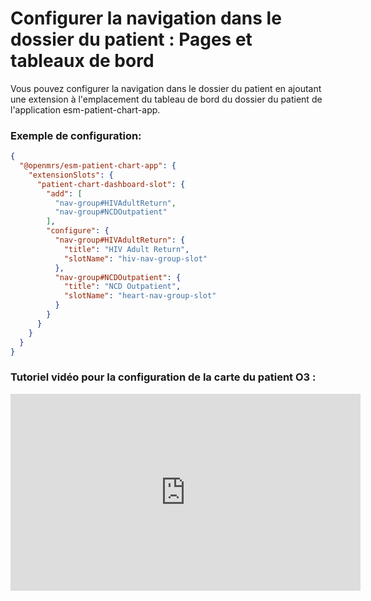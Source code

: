 # Configurer la navigation dans le dossier du patient : Pages et tableaux de bord

Vous pouvez configurer la navigation dans le dossier du patient en ajoutant une extension à l'emplacement du tableau de bord du dossier du patient de l'application esm-patient-chart-app. 

### Exemple de configuration: 

```json
{
  "@openmrs/esm-patient-chart-app": {
    "extensionSlots": {
      "patient-chart-dashboard-slot": {
        "add": [
          "nav-group#HIVAdultReturn",
          "nav-group#NCDOutpatient"
        ],
        "configure": {
          "nav-group#HIVAdultReturn": {
            "title": "HIV Adult Return",
            "slotName": "hiv-nav-group-slot"
          },
          "nav-group#NCDOutpatient": {
            "title": "NCD Outpatient",
            "slotName": "heart-nav-group-slot"
          }
        }
      }
    }
  }
}
```

### Tutoriel vidéo pour la configuration de la carte du patient O3 :

<iframe width="560" height="315" src="https://www.youtube.com/embed/57nRWhJdf1E" title="YouTube video player" frameborder="0" allow="accelerometer; autoplay; clipboard-write; encrypted-media; gyroscope; picture-in-picture; web-share" allowfullscreen></iframe>
